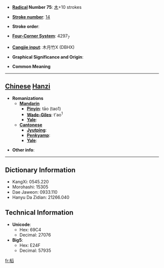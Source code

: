 * '''[[Wiktionary:Chinese radical index| Radical]] Number 75''': [[Wiktionary:Chinese radical index 木|木]]+10 strokes

* '''[[Wiktionary:Chinese total strokes index|Stroke number]]''': [[Wiktionary:Chinese total strokes index 14|14]]

* '''Stroke order''': 

* '''[[Wiktionary:Chinese four corner index|Four-Corner System]]''': 4297<sub>7</sub>

* '''[[Wiktionary:Chinese Cangjie index|Cangjie input]]''': 木月竹X (DBHX)

* '''Graphical Significance and Origin''': 

* '''Common Meaning'''

----

== [[Chinese]] [[Hanzi]] ==

* '''Romanizations'''
** '''[[Mandarin]]'''
*** '''[[Pinyin]]''': tāo (tao1)
*** '''[[Wade-Giles]]''': t'ao<sup>1</sup>
*** '''[[Yale]]''': 
** '''[[Cantonese]]'''
*** '''[[Jyutping]]''':
*** '''[[Penkyamp]]''': 
*** '''[[Yale]]''': 

* '''Other info''': 

----

== Dictionary Information ==

* KangXi: 0545.220
* Morohashi: 15305
* Dae Jaweon: 0933.110
* Hanyu Da Zidian: 21266.040

== Technical Information ==

* '''Unicode''':
** Hex: 69C4
** Decimal: 27076
* '''Big5''':
** Hex: E24F
** Decimal: 57935

[[fr:槄]]